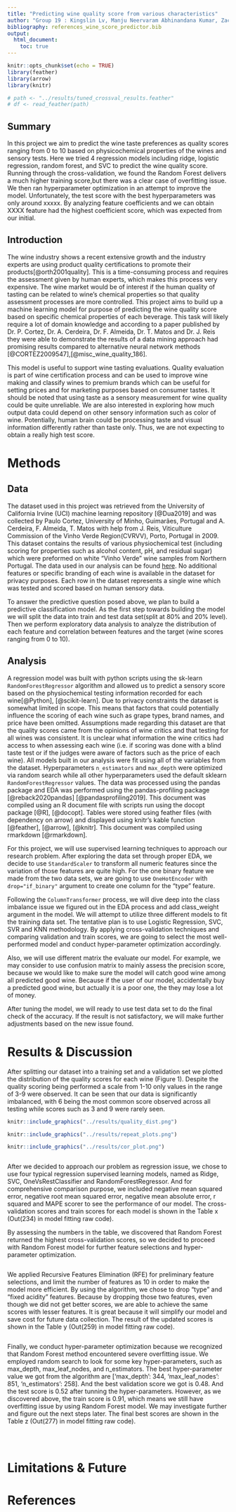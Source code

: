 ```yaml
---
title: "Predicting wine quality score from various characteristics"
author: "Group 19 : Kingslin Lv, Manju Neervaram Abhinandana Kumar, Zack Tang, Paval Levchenko"
bibliography: references_wine_score_predictor.bib
output:
  html_document:
    toc: true
---
```


```r
knitr::opts_chunk$set(echo = TRUE)
library(feather)
library(arrow)
library(knitr)

# path <- "../results/tuned_crossval_results.feather"
# df <- read_feather(path)
```

## Summary

In this project we aim to predict the wine taste preferences as quality scores ranging from 0 to 10 based on physicochemical properties of the wines and sensory tests. Here we tried 4 regression models including ridge, logistic regression, random forest, and SVC to predict the wine quality score. Running through the cross-validation, we found the Random Forest delivers a much higher training score,but there was a clear case of overfitting issue. We then ran hyperparameter optimization in an attempt to improve the model. Unfortunately, the test score with the best hyperparameters was only around xxxxx. By analyzing feature coefficients and we can obtain XXXX feature had the highest coefficient score, which was expected from our initial.

## Introduction

The wine industry shows a recent extensive growth and the industry experts are using product quality certifications to promote their products[@orth2001quality]. This is a time-consuming process and requires the assessment given by human experts, which makes this process very expensive. The wine market would be of interest if the human quality of tasting can be related to wine's chemical properties so that quality assessment processes are more controlled. This project aims to build up a machine learning model for purpose of predicting the wine quality score based on specific chemical properties of each beverage. This task will likely require a lot of domain knowledge and according to a paper published by Dr. P. Cortez, Dr. A. Cerdeira, Dr. F. Almeida, Dr. T. Matos and Dr. J. Reis they were able to demonstrate the results of a data mining approach had promising results compared to alternative neural network methods [@CORTEZ2009547],[@misc_wine_quality_186].

This model is useful to support wine tasting evaluations. Quality evaluation is part of wine certification process and can be used to improve wine making and classify wines to premium brands which can be useful for setting prices and for marketing purposes based on consumer tastes. It should be noted that using taste as a sensory measurement for wine quality could be quite unreliable. We are also interested in exploring how much output data could depend on other sensory information such as color of wine. Potentially, human brain could be processing taste and visual information differently rather than taste only. Thus, we are not expecting to obtain a really high test score.

# Methods

## Data

The dataset used in this project was retrieved from the University of California Irvine (UCI) machine learning repository [@Dua2019] and was collected by Paulo Cortez, University of Minho, Guimarães, Portugal and A. Cerdeira, F. Almeida, T. Matos with help from J. Reis, Viticulture Commission of the Vinho Verde Region(CVRVV), Porto, Portugal in 2009. This dataset contains the results of various physiochemical test (including scoring for properties such as alcohol content, pH, and residual sugar) which were preformed on white "Vinho Verde" wine samples from Northern Portugal. The data used in our analysis can be found [here](https://archive.ics.uci.edu/ml/datasets/wine+quality). No additional features or specific branding of each wine is available in the dataset for privacy purposes. Each row in the dataset represents a single wine which was tested and scored based on human sensory data.

To answer the predictive question posed above, we plan to build a predictive classification model. As the first step towards building the model we will split the data into train and test data set(split at 80% and 20% level). Then we perform exploratory data analysis to analyze the distribution of each feature and correlation between features and the target (wine scores ranging from 0 to 10).

## Analysis

A regression model was built with python scripts using the sk-learn `RandomForestRegressor` algorithm and allowed us to predict a sensory score based on the physiochemical testing information recorded for each wine[@Python], [@scikit-learn]. Due to privacy constraints the dataset is somewhat limited in scope. This means that factors that could potentially influence the scoring of each wine such as grape types, brand names, and price have been omitted. Assumptions made regarding this dataset are that the quality scores came from the opinions of wine critics and that testing for all wines was consistent. It is unclear what information the wine critics had access to when assessing each wine (i.e. if scoring was done with a blind taste test or if the judges were aware of factors such as the price of each wine). All models built in our analysis were fit using all of the variables from the dataset. Hyperparameters `n_estimators` and `max_depth` were optimized via random search while all other hyperparameters used the default sklearn `RandomForestRegressor` values. The data was processed using the pandas package and EDA was performed using the pandas-profiling package [@reback2020pandas] [@pandasprofiling2019]. This document was compiled using an R document file with scripts run using the docopt package [@R], [@docopt]. Tables were stored using feather files (with dependency on arrow) and displayed using knitr's kable function [@feather], [@arrow], [@knitr]. This document was compiled using rmarkdown [@rmarkdown].

For this project, we will use supervised learning techniques to approach our research problem. After exploring the data set through proper EDA, we decide to use `StandardScaler` to transform all numeric features since the variation of those features are quite high. For the one binary feature we made from the two data sets, we are going to use `OneHotEncoder` with `drop="if_binary"` argument to create one column for the "type" feature.

Following the `ColumnTransformer` process, we will dive deep into the class imbalance issue we figured out in the EDA process and add class_weight argument in the model. We will attempt to utilize three different models to fit the training data set. The tentative plan is to use Logistic Regression, SVC, SVR and KNN methodology. By applying cross-validation techniques and comparing validation and train scores, we are going to select the most well-performed model and conduct hyper-parameter optimization accordingly.

Also, we will use different matrix the evaluate our model. For example, we may consider to use confusion matrix to mainly assess the precision score, because we would like to make sure the model will catch good wine among all predicted good wine. Because if the user of our model, accidentally buy a predicted good wine, but actually it is a poor one, the they may lose a lot of money.

After tuning the model, we will ready to use test data set to do the final check of the accuracy. If the result is not satisfactory, we will make further adjustments based on the new issue found.

# Results & Discussion

After splitting our dataset into a training set and a validation set we plotted the distribution of the quality scores for each wine (Figure 1). Despite the quality scoring being performed a scale from 1-10 only values in the range of 3-9 were observed. It can be seen that our data is significantly imbalanced, with 6 being the most common score observed across all testing while scores such as 3 and 9 were rarely seen.

```r
knitr::include_graphics("../results/quality_dist.png")
```

```r
knitr::include_graphics("../results/repeat_plots.png")
```

```r
knitr::include_graphics("../results/cor_plot.png")
```

```r
```
After we decided to approach our problem as regression issue, we chose to use four typical regression supervised learning models, named as Ridge, SVC, OneVsRestClassifier and RandomForestRegressor. And for comprehensive comparison purpose, we included negative mean squared error, negative root mean squared error, negative mean absolute error, r squared and MAPE scorer to see the performance of our model. The cross-validation scores and train scores for each model is shown in the Table x (Out(234) in model fitting raw code).

By assessing the numbers in the table, we discovered that Random Forest returned the highest cross-validation scores, so we decided to proceed with Random Forest model for further feature selections and hyper-parameter optimization. 
```r

```
We applied Recursive Features Elimination (RFE) for preliminary feature selections, and limit the number of features as 10 in order to make the model more efficient. By using the algorithm, we chose to drop "type" and "fixed acidity" features. Because by dropping those two features, even though we did not get better scores, we are able to achieve the same scores with lesser features. It is great because it will simplify our model and save cost for future data collection. The result of the updated scores is shown in the Table y (Out(259) in model fitting raw code).

```r
```
Finally, we conduct hyper-parameter optimization because we recognized that Random Forest method encountered severe overfitting issue. We employed random search to look for some key hyper-parameters, such as max_depth, max_leaf_nodes, and n_estimators. The best hyper-parameter value we got from the algorithm are ['max_depth': 344, 'max_leaf_nodes': 851, 'n_estimators': 258]. And the best validation score we got is 0.48. And the test score is 0.52 after tunning the hyper-parameters. However, as we discovered above, the train score is 0.91, which means we still have overfitting issue by using Random Forest model. We may investigate further and figure out the next steps later. The final best scores are shown in the Table z (Out(277) in model fitting raw code).

```r
```

```r
```

```r
```

# Limitations & Future

# References
